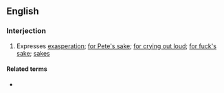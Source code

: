 ==English==

===Interjection===
{{en-interj}}

# Expresses [[exasperation]]; [[for Pete's sake]]; [[for crying out loud]]; [[for fuck's sake]]; [[sakes]]
#: {{ux|en|'''For the love of God'''! Take it out of the microwave before it blows up!}}

====Related terms====
* {{l|en|for the love of}}